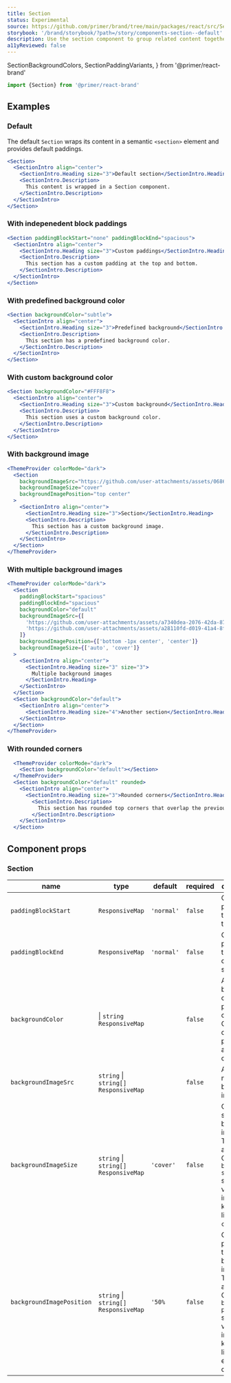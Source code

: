 ```yaml
---
title: Section
status: Experimental
source: https://github.com/primer/brand/tree/main/packages/react/src/Section/Section.tsx
storybook: '/brand/storybook/?path=/story/components-section--default'
description: Use the section component to group related content together.
a11yReviewed: false
---
```


  SectionBackgroundColors,
  SectionPaddingVariants,
} from '@primer/react-brand'

```js
import {Section} from '@primer/react-brand'
```

## Examples

### Default

The default `Section` wraps its content in a semantic `<section>` element and provides default paddings.

```jsx live
<Section>
  <SectionIntro align="center">
    <SectionIntro.Heading size="3">Default section</SectionIntro.Heading>
    <SectionIntro.Description>
      This content is wrapped in a Section component.
    </SectionIntro.Description>
  </SectionIntro>
</Section>
```

### With indepenedent block paddings

```jsx live
<Section paddingBlockStart="none" paddingBlockEnd="spacious">
  <SectionIntro align="center">
    <SectionIntro.Heading size="3">Custom paddings</SectionIntro.Heading>
    <SectionIntro.Description>
      This section has a custom padding at the top and bottom.
    </SectionIntro.Description>
  </SectionIntro>
</Section>
```

### With predefined background color

```jsx live
<Section backgroundColor="subtle">
  <SectionIntro align="center">
    <SectionIntro.Heading size="3">Predefined background</SectionIntro.Heading>
    <SectionIntro.Description>
      This section has a predefined background color.
    </SectionIntro.Description>
  </SectionIntro>
</Section>
```

### With custom background color

```jsx live
<Section backgroundColor="#FFF8F8">
  <SectionIntro align="center">
    <SectionIntro.Heading size="3">Custom background</SectionIntro.Heading>
    <SectionIntro.Description>
      This section uses a custom background color.
    </SectionIntro.Description>
  </SectionIntro>
</Section>
```

### With background image

```jsx live
<ThemeProvider colorMode="dark">
  <Section
    backgroundImageSrc="https://github.com/user-attachments/assets/068634a3-926d-49b8-b949-0b1e2a204651"
    backgroundImageSize="cover"
    backgroundImagePosition="top center"
  >
    <SectionIntro align="center">
      <SectionIntro.Heading size="3">Section</SectionIntro.Heading>
      <SectionIntro.Description>
        This section has a custom background image.
      </SectionIntro.Description>
    </SectionIntro>
  </Section>
</ThemeProvider>
```

### With multiple background images

```jsx live
<ThemeProvider colorMode="dark">
  <Section
    paddingBlockStart="spacious"
    paddingBlockEnd="spacious"
    backgroundColor="default"
    backgroundImageSrc={[
      'https://github.com/user-attachments/assets/a7340dea-2076-42da-87a9-057f953beb83',
      'https://github.com/user-attachments/assets/a28110fd-d019-41a4-8f80-b49ae8895708',
    ]}
    backgroundImagePosition={['bottom -1px center', 'center']}
    backgroundImageSize={['auto', 'cover']}
  >
    <SectionIntro align="center">
      <SectionIntro.Heading size="3" size="3">
        Multiple background images
      </SectionIntro.Heading>
    </SectionIntro>
  </Section>
  <Section backgroundColor="default">
    <SectionIntro align="center">
      <SectionIntro.Heading size="4">Another section</SectionIntro.Heading>
    </SectionIntro>
  </Section>
</ThemeProvider>
```

### With rounded corners

```jsx live
  <ThemeProvider colorMode="dark">
    <Section backgroundColor="default"></Section>
  </ThemeProvider>
  <Section backgroundColor="default" rounded>
    <SectionIntro align="center">
      <SectionIntro.Heading size="3">Rounded corners</SectionIntro.Heading>
        <SectionIntro.Description>
          This section has rounded top corners that overlap the previous section.
        </SectionIntro.Description>
    </SectionIntro>
  </Section>
```

## Component props

### Section

| name                      | type                                                                                                  | default    | required | description                                                                                                                                                   |
| ------------------------- | ----------------------------------------------------------------------------------------------------- | ---------- | -------- | ------------------------------------------------------------------------------------------------------------------------------------------------------------- |
| `paddingBlockStart`       | <PropTableValues values={[...SectionPaddingVariants]} commaSeparated  /> `ResponsiveMap`              | `'normal'` | `false`  | Control the padding at the top of the section.                                                                                                                |
| `paddingBlockEnd`         | <PropTableValues values={[...SectionPaddingVariants]} commaSeparated  /> `ResponsiveMap`              | `'normal'` | `false`  | Control the padding at the bottom of the section.                                                                                                             |
| `backgroundColor`         | <PropTableValues values={[...SectionBackgroundColors]} commaSeparated  /> \| `string` `ResponsiveMap` |            | `false`  | Add a background color. Use a predefined color, a CSS custom property, or a custom color value.                                                               |
| `backgroundImageSrc`      | `string` \| `string[]` `ResponsiveMap`                                                                |            | `false`  | Add one or more background images.                                                                                                                            |
| `backgroundImageSize`     | `string` \| `string[]` `ResponsiveMap`                                                                | `'cover'`  | `false`  | Control the size of the background image(s). This accepts all CSS `background-size` supported values, including keywords like `contain`.                      |
| `backgroundImagePosition` | `string` \| `string[]` `ResponsiveMap`                                                                | `'50%`     | `false`  | Control the position of the background image(s). This accepts all CSS `background-position` supported values, including keywords like `top` and edge offsets. |
